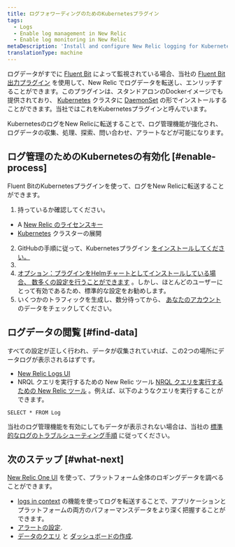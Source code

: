 ```yaml
---
title: ログフォワーディングのためのKubernetesプラグイン
tags:
  - Logs
  - Enable log management in New Relic
  - Enable log monitoring in New Relic
metaDescription: 'Install and configure New Relic logging for Kubernetes, so you can use enhanced log management capabilities.'
translationType: machine
---
```


ログデータがすでに [Fluent Bit](https://fluentbit.io/) によって監視されている場合、当社の [Fluent Bit 出力プラグイン](https://github.com/newrelic/newrelic-fluent-bit-output) を使用して、New Relic でログデータを転送し、エンリッチすることができます。このプラグインは、スタンドアロンのDockerイメージでも提供されており、 [Kubernetes](https://kubernetes.io/) クラスタに [DaemonSet](https://kubernetes.io/docs/concepts/workloads/controllers/daemonset/) の形でインストールすることができます。当社ではこれをKubernetesプラグインと呼んでいます。

KubernetesのログをNew Relicに転送することで、ログ管理機能が強化され、ログデータの収集、処理、探索、問い合わせ、アラートなどが可能になります。

## ログ管理のためのKubernetesの有効化 [#enable-process]

Fluent BitのKubernetesプラグインを使って、ログをNew Relicに転送することができます。

1. 持っているか確認してください。

* A [New Relic のライセンスキー](/docs/apis/intro-apis/new-relic-api-keys/#ingest-license-key)
* [Kubernetes](https://kubernetes.io/docs/setup/) クラスターの展開

2. GitHubの手順に従って、Kubernetesプラグイン [をインストールしてください。](https://github.com/newrelic/helm-charts/tree/master/charts/newrelic-logging#installation)
3. [](https://github.com/newrelic/helm-charts/tree/master/charts/newrelic-logging#installation)
4. [オプション：プラグインをHelmチャートとしてインストールしている場合、 ](https://github.com/newrelic/helm-charts/tree/master/charts/newrelic-logging#installation)[数多くの設定を行うことができます](https://github.com/newrelic/helm-charts/tree/master/charts/newrelic-logging#configuration) 。しかし、ほとんどのユーザーにとって有効であるため、標準的な設定をお勧めします。
5. いくつかのトラフィックを生成し、数分待ってから、 [あなたのアカウント](#find-data) のデータをチェックしてください。

## ログデータの閲覧 [#find-data]

すべての設定が正しく行われ、データが収集されていれば、この2つの場所にデータログが表示されるはずです。

* [New Relic Logs UI](https://one.newrelic.com/launcher/logger.log-launcher)
* NRQL クエリを実行するための New Relic ツール [NRQL クエリを実行するための New Relic ツール](/docs/chart-builder/use-chart-builder/choose-data/use-advanced-nrql-mode-specify-data) 。例えば、以下のようなクエリを実行することができます。

```
SELECT * FROM Log
```

当社のログ管理機能を有効にしてもデータが表示されない場合は、当社の [標準的なログのトラブルシューティング手順](/docs/logs/log-management/troubleshooting/no-log-data-appears-ui/) に従ってください。

## 次のステップ [#what-next]

[New Relic One UI](/docs/logs/log-management/ui-data/use-logs-ui/) を使って、プラットフォーム全体のロギングデータを調べることができます。

* [logs in context](/docs/logs/enable-log-management-new-relic/configure-logs-context/configure-logs-context-apm-agents/) の機能を使ってログを転送することで、アプリケーションとプラットフォームの両方のパフォーマンスデータをより深く把握することができます。
* [アラートの設定](/docs/alerts-applied-intelligence/new-relic-alerts/alert-conditions/create-alert-conditions/).
* [データのクエリ](/docs/query-your-data/explore-query-data/get-started/introduction-querying-new-relic-data/) と [ダッシュボードの作成](/docs/query-your-data/explore-query-data/dashboards/introduction-dashboards/).